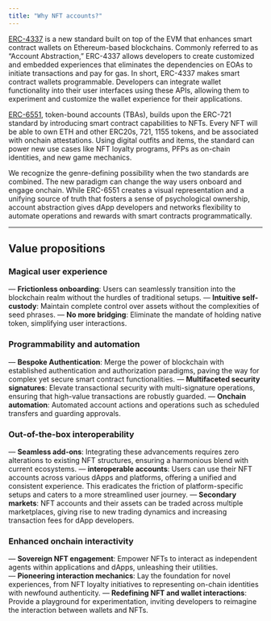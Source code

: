 ```yaml
---
title: "Why NFT accounts?"
---
```


[ERC-4337](https://eips.ethereum.org/EIPS/eip-4337) is a new standard built on top of the EVM that enhances smart contract wallets on Ethereum-based blockchains. Commonly referred to as “Account Abstraction,” ERC-4337 allows developers to create customized and embedded experiences that eliminates the dependencies on EOAs to initiate transactions and pay for gas. In short, ERC-4337 makes smart contract wallets programmable. Developers can integrate wallet functionality into their user interfaces using these APIs, allowing them to experiment and customize the wallet experience for their applications.

[ERC-6551](https://eips.ethereum.org/EIPS/eip-6551), token-bound accounts (TBAs), builds upon the ERC-721 standard by introducing smart contract capabilities to NFTs. Every NFT will be able to own ETH and other ERC20s, 721, 1155 tokens, and be associated with onchain attestations. Using digital outfits and items, the standard can power new use cases like NFT loyalty programs, PFPs as on-chain identities, and new game mechanics.

We recognize the genre-defining possibility when the two standards are combined. The new paradigm can change the way users onboard and engage onchain. While ERC-6551 creates a visual representation and a unifying source of truth that fosters a sense of psychological ownership, account abstraction gives dApp developers and networks flexibility to automate operations and rewards with smart contracts programmatically.

---

## Value propositions

### Magical user experience
— **Frictionless onboarding**: Users can seamlessly transition into the blockchain realm without the hurdles of traditional setups.
— **Intuitive self-custody**: Maintain complete control over assets without the complexities of seed phrases.
— **No more bridging**: Eliminate the mandate of holding native token, simplifying user interactions.

### Programmability and automation
— **Bespoke Authentication**: Merge the power of blockchain with established authentication and authorization paradigms, paving the way for complex yet secure smart contract functionalities.
— **Multifaceted security signatures**: Elevate transactional security with multi-signature operations, ensuring that high-value transactions are robustly guarded.
— **Onchain automation**: Automated account actions and operations such as scheduled transfers and guarding approvals.

### Out-of-the-box interoperability
— **Seamless add-ons**: Integrating these advancements requires zero alterations to existing NFT structures, ensuring a harmonious blend with current ecosystems.
— **interoperable accounts**: Users can use their NFT accounts across various dApps and platforms, offering a unified and consistent experience. This eradicates the friction of platform-specific setups and caters to a more streamlined user journey.
— **Secondary markets**: NFT accounts and their assets can be traded across multiple marketplaces, giving rise to new trading dynamics and increasing transaction fees for dApp developers.

### Enhanced onchain interactivity 
— **Sovereign NFT engagement**: Empower NFTs to interact as independent agents within applications and dApps, unleashing their utilities.
— **Pioneering interaction mechanics**: Lay the foundation for novel experiences, from NFT loyalty initiatives to representing on-chain identities with newfound authenticity.
— **Redefining NFT and wallet interactions**: Provide a playground for experimentation, inviting developers to reimagine the interaction between wallets and NFTs.
